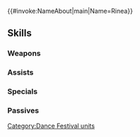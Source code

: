 {{#invoke:NameAbout|main|Name=Rinea}}{{HeroPage Tabs}}
{{Hero Infobox
|Name=Rinea
|Title=Reminiscent Belle
|GrowthModifier=Gen 4
|WeaponType=Blue Tome
|Origin=Fire Emblem Echoes: Shadows of Valentia
|Gender=Female
|MoveType=Infantry
|actorJP=山村響
|actorEN=Dorothy Fahn
|artist=麻谷知世
|additionDate=September 5, 2019
|releaseDate=September 10, 2019
|TagID=舞踏リネア
|InternalID=421
|Properties=refresher,tempest,limited,specDisplay
|cv1=2
|cv2=900200
|description=Berkut's betrothed. Typically on the reserved side, she loves to dance. She moves to the beat of any music playing in earshot. Appears in Fire Emblem Echoes: Shadows of Valentia.
}}
{{Stats Page
|Lv1HP=16|Lv1ATK=6|Lv1SPD=7|Lv1DEF=4|Lv1RES=6
|GRHP=50|GRATK=55|GRSPD=60|GRDEF=45|GRRES=50
}}
==Skills==
===Weapons===
{{Weapons Table
|weapon1=Thunder
|weapon1Default=1
|weapon1Unlock=1
|weapon2=Elthunder
|weapon2Default=3
|weapon2Unlock=2
|weapon3=Silver Goblet
|weapon3Default=4
|weapon3Unlock=3
|weapon4=Silver Goblet+
|weapon4Default=5
|weapon4Unlock=5
}}
===Assists===
{{Assists Table
|assist1=Dance
|assist1Default=4
|assist1Unlock=3
}}
===Specials===
{{Specials Table
}}
===Passives===
{{Passives Table
|passiveA1=Warding Blow 1
|passiveA2=Bracing Blow 1
|passiveA3=Bracing Blow 2
|passiveA1Unlock=3
|passiveA2Unlock=4
|passiveA3Unlock=5
|passiveB1=Torrent Dance 1
|passiveB2=Fireflood Dance 1
|passiveB3=Fireflood Dance 2
|passiveB1Unlock=1
|passiveB2Unlock=2
|passiveB3Unlock=4
}}
{{Heroes Navbox}}
[[Category:Dance Festival units]]